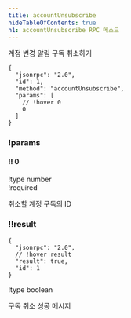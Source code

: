 ```yaml
---
title: accountUnsubscribe
hideTableOfContents: true
h1: accountUnsubscribe RPC 메소드
---
```


계정 변경 알림 구독 취소하기

<APIMethod>

```jsonc !!request
{
  "jsonrpc": "2.0",
  "id": 1,
  "method": "accountUnsubscribe",
  "params": [
    // !hover 0
    0
  ]
}
```

### !params

#### !! 0

!type number  
!required

취소할 계정 구독의 ID

### !!result

```jsonc !response
{
  "jsonrpc": "2.0",
  // !hover result
  "result": true,
  "id": 1
}
```

!type boolean

구독 취소 성공 메시지

</APIMethod>
